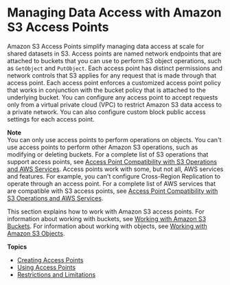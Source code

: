 # Managing Data Access with Amazon S3 Access Points<a name="access-points"></a>

Amazon S3 Access Points simplify managing data access at scale for shared datasets in S3\. Access points are named network endpoints that are attached to buckets that you can use to perform S3 object operations, such as `GetObject` and `PutObject`\. Each access point has distinct permissions and network controls that S3 applies for any request that is made through that access point\. Each access point enforces a customized access point policy that works in conjunction with the bucket policy that is attached to the underlying bucket\. You can configure any access point to accept requests only from a virtual private cloud \(VPC\) to restrict Amazon S3 data access to a private network\. You can also configure custom block public access settings for each access point\.

**Note**  
You can only use access points to perform operations on objects\. You can't use access points to perform other Amazon S3 operations, such as modifying or deleting buckets\. For a complete list of S3 operations that support access points, see [Access Point Compatibility with S3 Operations and AWS Services](using-access-points.md#access-points-service-api-support)\.
Access points work with some, but not all, AWS services and features\. For example, you can't configure Cross\-Region Replication to operate through an access point\. For a complete list of AWS services that are compatible with S3 access points, see [Access Point Compatibility with S3 Operations and AWS Services](using-access-points.md#access-points-service-api-support)\.

This section explains how to work with Amazon S3 access points\. For information about working with buckets, see [Working with Amazon S3 Buckets](UsingBucket.md)\. For information about working with objects, see [Working with Amazon S3 Objects](UsingObjects.md)\.

**Topics**
+ [Creating Access Points](creating-access-points.md)
+ [Using Access Points](using-access-points.md)
+ [Restrictions and Limitations](access-points-restrictions-limitations.md)